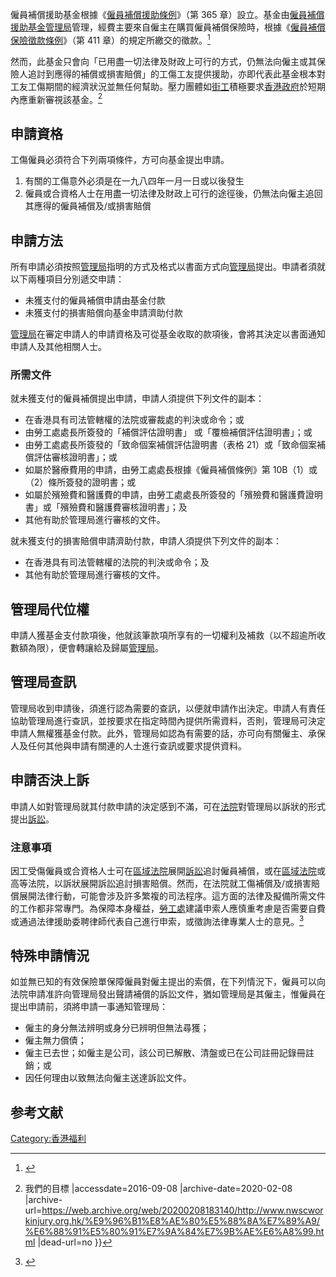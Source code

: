 僱員補償援助基金根據《[[僱員補償援助條例|僱員補償援助條例]]》（第 365 章）設立。基金由[[僱員補償援助基金管理局|僱員補償援助基金管理局]]管理，經費主要來自僱主在購買僱員補償保險時，根據《[[僱員補償保險徵款條例|僱員補償保險徵款條例]]》（第 411 章）的規定所繳交的徵款。<ref>{{Cite web |url=http://www.labour.gov.hk/tc/rbo/pdf/Guide_ECAO.pdf |title=勞工處 僱員補償《援助條例》簡介及申請僱員補償援助基金須知  |accessdate=2016-09-08 |archive-date=2018-10-25 |archive-url=https://web.archive.org/web/20181025084339/https://www.labour.gov.hk/tc/rbo/pdf/Guide_ECAO.pdf |dead-url=no }}</ref>

然而，此基金只會向「已用盡一切法律及財政上可行的方式，仍無法向僱主或其保險人追討到應得的補償或損害賠償」的工傷工友提供援助，亦即代表此基金根本對工友工傷期間的經濟狀況並無任何幫助。壓力團體如[[街工|街工]]積極要求[[香港政府|香港政府]]於短期內應重新審視該基金。<ref>{{Cite web |url=http://www.nwscworkinjury.org.hk/%E9%96%B1%E8%AE%80%E5%88%8A%E7%89%A9/%E6%88%91%E5%80%91%E7%9A%84%E7%9B%AE%E6%A8%99.html |title=工傷工友及家屬支援計劃 {{!}} 我們的目標 |accessdate=2016-09-08 |archive-date=2020-02-08 |archive-url=https://web.archive.org/web/20200208183140/http://www.nwscworkinjury.org.hk/%E9%96%B1%E8%AE%80%E5%88%8A%E7%89%A9/%E6%88%91%E5%80%91%E7%9A%84%E7%9B%AE%E6%A8%99.html |dead-url=no }}</ref>

==申請資格==
工傷僱員必須符合下列兩項條件，方可向基金提出申請。

# 有關的工傷意外必須是在一九八四年一月一日或以後發生
# 僱員或合資格人士在用盡一切法律及財政上可行的途徑後，仍無法向僱主追回其應得的僱員補償及/或損害賠償

==申請方法==

所有申請必須按照[[僱員補償援助基金管理局|管理局]]指明的方式及格式以書面方式向[[僱員補償援助基金管理局|管理局]]提出。申請者須就以下兩種項目分別遞交申請：

* 未獲支付的僱員補償申請由基金付款
* 未獲支付的損害賠償向基金申請濟助付款

[[僱員補償援助基金管理局|管理局]]在審定申請人的申請資格及可從基金收取的款項後，會將其決定以書面通知申請人及其他相關人士。

===所需文件===

就未獲支付的僱員補償提出申請，申請人須提供下列文件的副本：

* 在香港具有司法管轄權的法院或審裁處的判決或命令；或
* 由勞工處處長所簽發的「補償評估證明書」 或「覆檢補償評估證明書」；或
* 由勞工處處長所簽發的「致命個案補償評估證明書（表格 21）或「致命個案補償評估審核證明書」；或
* 如屬於醫療費用的申請，由勞工處處長根據《僱員補償條例》第 10B（1）或（2）條所簽發的證明書；或
* 如屬於殯殮費和醫護費的申請，由勞工處處長所簽發的「殯殮費和醫護費證明書」或「殯殮費和醫護費審核證明書」；及
* 其他有助於管理局進行審核的文件。

就未獲支付的損害賠償申請濟助付款，申請人須提供下列文件的副本：
* 在香港具有司法管轄權的法院的判決或命令；及
* 其他有助於管理局進行審核的文件。

==管理局代位權==

申請人獲基金支付款項後，他就該筆款項所享有的一切權利及補救（以不超逾所收數額為限），便會轉讓給及歸屬[[僱員補償援助基金管理局|管理局]]。

==管理局查訊==

管理局收到申請後，須進行認為需要的查訊，以便就申請作出決定。申請人有責任協助管理局進行查訊，並按要求在指定時間內提供所需資料，否則，管理局可決定申請人無權獲基金付款。此外，管理局如認為有需要的話，亦可向有關僱主、承保人及任何其他與申請有關連的人士進行查訊或要求提供資料。 

==申請否決上訴==

申請人如對管理局就其付款申請的決定感到不滿，可在[[法院|法院]]對管理局以訴狀的形式提出[[訴訟|訴訟]]。

===注意事項===

因工受傷僱員或合資格人士可在[[區域法院|區域法院]]展開[[訴訟|訴訟]]追討僱員補償，或在[[區域法院|區域法院]]或高等法院，以訴狀展開訴訟追討損害賠償。然而，在法院就工傷補償及/或損害賠償展開法律行動，可能會涉及許多繁複的司法程序。這方面的法律及擬備所需文件的工作都非常專門。為保障本身權益，[[勞工處|勞工處]]建議申索人應慎重考慮是否需要自費或通過法律援助委聘律師代表自己進行申索，或徵詢法律專業人士的意見。<ref>{{Cite web |url=http://www.labour.gov.hk/tc/rbo/pdf/Guide_ECAO.pdf |title=關於訴訟的通知 |accessdate=2016-09-08 |archive-date=2018-10-25 |archive-url=https://web.archive.org/web/20181025084339/https://www.labour.gov.hk/tc/rbo/pdf/Guide_ECAO.pdf |dead-url=no }}</ref>

==特殊申請情況==

如並無已知的有效保險單保障僱員對僱主提出的索償，在下列情況下，僱員可以向法院申請准許向管理局發出聲請補償的訴訟文件，猶如管理局是其僱主，惟僱員在提出申請前，須將申請一事通知管理局：

* 僱主的身分無法辨明或身分已辨明但無法尋獲；
* 僱主無力償債；
* 僱主已去世；如僱主是公司，該公司已解散、清盤或已在公司註冊記錄冊註銷；或
* 因任何理由以致無法向僱主送達訴訟文件。

==参考文献==
{{reflist|1}}

[[Category:香港福利|Category:香港福利]]